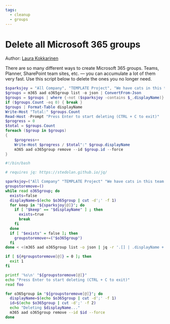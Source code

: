 ```yaml
---
tags:  
  - cleanup
  - groups
---
```



# Delete all Microsoft 365 groups

Author: [Laura Kokkarinen](https://laurakokkarinen.com/does-it-spark-joy-powershell-scripts-for-keeping-your-development-environment-tidy-and-spotless/#delete-all-office-365-groups)

There are so many different ways to create Microsoft 365 groups. Teams, Planner, SharePoint team sites, etc. — you can accumulate a lot of them very fast. Use this script below to delete the ones you no longer need.

<Tabs>
  <TabItem value="PowerShell">

  ```powershell
  $sparksjoy = "All Company", "TEMPLATE Project", "We have cats in this team! Join!"
  $groups = m365 aad o365group list -o json | ConvertFrom-Json
  $groups = $groups | where {-not ($sparksjoy -contains $_.displayName)}
  if ($groups.Count -eq 0) { break }
  $groups | Format-Table displayName
  Write-Host "Total:" $groups.Count
  Read-Host -Prompt "Press Enter to start deleting (CTRL + C to exit)"
  $progress = 0
  $total = $groups.Count
  foreach ($group in $groups)
  {
      $progress++
      Write-Host $progress / $total":" $group.displayName
      m365 aad o365group remove --id $group.id --force
  }
  ```

  </TabItem>
  <TabItem value="Bash">

  ```bash
  #!/bin/bash

  # requires jq: https://stedolan.github.io/jq/

  sparksjoy=("All Company" "TEMPLATE Project" "We have cats in this team! Join!")
  groupstoremove=()
  while read o365group; do
    exists=false
    displayName=$(echo $o365group | cut -d';' -f 1)
    for keep in "${sparksjoy[@]}"; do
      if [ "$keep" == "$displayName" ] ; then
        exists=true
        break
      fi
    done
    if [ "$exists" = false ]; then
      groupstoremove+=("$o365group")
    fi
  done < <(m365 aad o365group list -o json | jq -r '.[] | .displayName + ";" + .id')

  if [ ${#groupstoremove[@]} = 0 ]; then
    exit 1
  fi

  printf '%s\n' "${groupstoremove[@]}"
  echo "Press Enter to start deleting (CTRL + C to exit)"
  read foo

  for o365group in "${groupstoremove[@]}"; do
    displayName=$(echo $o365group | cut -d';' -f 1)
    id=$(echo $o365group | cut -d';' -f 2)
    echo "Deleting $displayName..."
    m365 aad o365group remove --id $id --force
  done
  ```

  </TabItem>
</Tabs>

